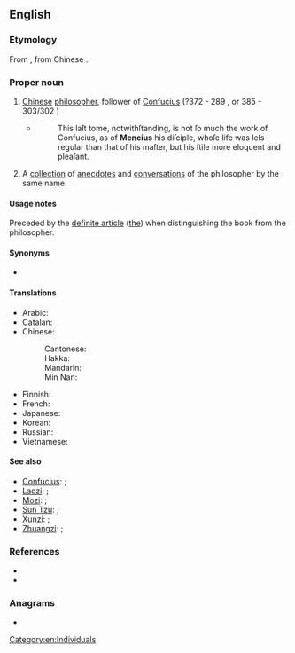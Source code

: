 {{also|mencius}}
==English==
{{wikipedia}}

===Etymology===
From {{der|en|la|Mencius}}, from {{der|en|cmn|-}} Chinese {{zh-l|孟子}}.

===Proper noun===
{{en-proper noun}}

# [[Chinese]] [[philosopher]], follower of [[Confucius]] (?372 - 289 {{B.C.E.}}, or 385 - 303/302 {{B.C.E.}})
#* {{quote-book
|en
|url=https://archive.org/details/memoirsremarksge00leco/
|year=1738
|author=Lewis Le Comte
|title=Memoirs and Remarks
|location=[[London]]
|publisher=John Hughs
|page=191
|pageurl=https://archive.org/details/memoirsremarksge00leco/page/191/}}
#*:This laſt tome, notwithſtanding, is not ſo much the work of Confucius, as of '''Mencius''' his diſciple, whoſe life was leſs regular than that of his maſter, but his ſtile more eloquent and pleaſant.
# A [[collection]] of [[anecdote]]s and [[conversation]]s of the philosopher by the same name.

====Usage notes====
Preceded by the [[definite article]] ([[the]]) when distinguishing the book from the philosopher.

====Synonyms====
* {{l|en|Mengzi}}

====Translations====
{{trans-top|Chinese philosopher}}
* Arabic: {{t-needed|ar}}
* Catalan: {{t|ca|Menci}}
* Chinese:
*: Cantonese: {{t|yue|孟子|tr=maang6 zi2|sc=Hani}}
*: Hakka: {{t|hak|孟子|tr=Men-chṳ́|sc=Hani}}
*: Mandarin: {{t+|cmn|孟子|tr=Mèngzǐ|sc=Hani}}
*: Min Nan: {{t|nan|孟子|tr=Bēng-chú|sc=Hani}}
{{trans-mid}}
* Finnish: {{t|fi|Mengzi}}
* French: {{t|fr|Mencius}}
* Japanese: {{t|ja|孟子|tr=Mōshi}}
* Korean: {{t|ko|^맹자(孟子)}}
* Russian: {{t|ru|Мэн-цзы|m}}
* Vietnamese: {{t|vi|Mạnh Tử}}
{{trans-bottom}}

====See also====
{{der-top|Other Chinese philosophers}}
* [[Confucius]]: {{zh-l|孔子}}; {{ja-r|孔%子|^こう%し}}
* [[Laozi]]: {{zh-l|老子}}; {{ja-r|老%子|^ろう%し}}
* [[Mozi]]: {{zh-l|墨子}}; {{ja-r|墨%子|^ぼく%し}}
* [[Sun Tzu]]: {{zh-l|孫子|Sūnzǐ}}; {{ja-r|孫%子|^そん%し}}
* [[Xunzi]]: {{zh-l|荀子}}; {{ja-r|荀%子|^じゅん%し}}
* [[Zhuangzi]]: {{zh-l|^莊子}}; {{ja-r|荘%子|^そう%し}}
{{der-bottom}}

===References===
* {{R:Lexico|pos=pn}}
* {{R:Merriam-Webster Online}}

===Anagrams===
* {{anagrams|en|a=ceimnsu|Muncies|muscine}}

[[Category:en:Individuals]]